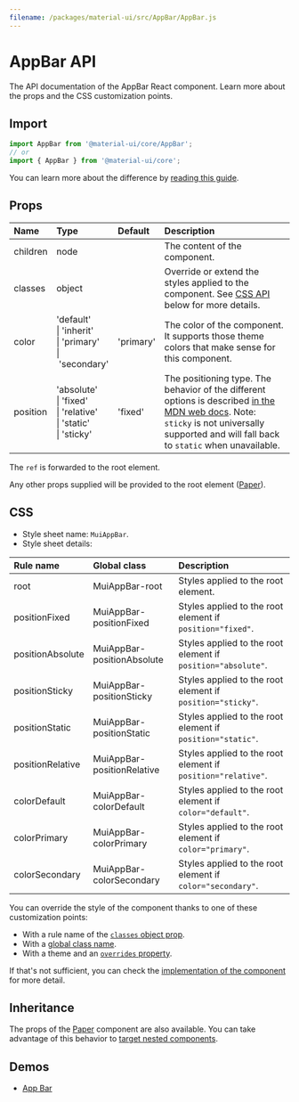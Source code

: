 ```yaml
---
filename: /packages/material-ui/src/AppBar/AppBar.js
---
```



<!--- This documentation is automatically generated, do not try to edit it. -->

# AppBar API

<p class="description">The API documentation of the AppBar React component. Learn more about the props and the CSS customization points.</p>

## Import

```js
import AppBar from '@material-ui/core/AppBar';
// or
import { AppBar } from '@material-ui/core';
```

You can learn more about the difference by [reading this guide](/guides/minimizing-bundle-size/).

## Props

| Name                                    | Type                                                                                                                                               | Default                                     | Description                                                                                                                                                                                                                                                             |
| :-------------------------------------- | :------------------------------------------------------------------------------------------------------------------------------------------------- | :------------------------------------------ | :---------------------------------------------------------------------------------------------------------------------------------------------------------------------------------------------------------------------------------------------------------------------- |
| <span class="prop-name">children</span> | <span class="prop-type">node</span>                                                                                                                |                                             | The content of the component.                                                                                                                                                                                                                                           |
| <span class="prop-name">classes</span>  | <span class="prop-type">object</span>                                                                                                              |                                             | Override or extend the styles applied to the component. See [CSS API](#css) below for more details.                                                                                                                                                                     |
| <span class="prop-name">color</span>    | <span class="prop-type">'default'<br />&#124;&nbsp;'inherit'<br />&#124;&nbsp;'primary'<br />&#124;&nbsp;'secondary'</span>                        | <span class="prop-default">'primary'</span> | The color of the component. It supports those theme colors that make sense for this component.                                                                                                                                                                          |
| <span class="prop-name">position</span> | <span class="prop-type">'absolute'<br />&#124;&nbsp;'fixed'<br />&#124;&nbsp;'relative'<br />&#124;&nbsp;'static'<br />&#124;&nbsp;'sticky'</span> | <span class="prop-default">'fixed'</span>   | The positioning type. The behavior of the different options is described [in the MDN web docs](https://developer.mozilla.org/en-US/docs/Learn/CSS/CSS_layout/Positioning). Note: `sticky` is not universally supported and will fall back to `static` when unavailable. |

The `ref` is forwarded to the root element.

Any other props supplied will be provided to the root element ([Paper](/api/paper/)).

## CSS

- Style sheet name: `MuiAppBar`.
- Style sheet details:

| Rule name                                       | Global class                                              | Description                                                  |
| :---------------------------------------------- | :-------------------------------------------------------- | :----------------------------------------------------------- |
| <span class="prop-name">root</span>             | <span class="prop-name">MuiAppBar-root</span>             | Styles applied to the root element.                          |
| <span class="prop-name">positionFixed</span>    | <span class="prop-name">MuiAppBar-positionFixed</span>    | Styles applied to the root element if `position="fixed"`.    |
| <span class="prop-name">positionAbsolute</span> | <span class="prop-name">MuiAppBar-positionAbsolute</span> | Styles applied to the root element if `position="absolute"`. |
| <span class="prop-name">positionSticky</span>   | <span class="prop-name">MuiAppBar-positionSticky</span>   | Styles applied to the root element if `position="sticky"`.   |
| <span class="prop-name">positionStatic</span>   | <span class="prop-name">MuiAppBar-positionStatic</span>   | Styles applied to the root element if `position="static"`.   |
| <span class="prop-name">positionRelative</span> | <span class="prop-name">MuiAppBar-positionRelative</span> | Styles applied to the root element if `position="relative"`. |
| <span class="prop-name">colorDefault</span>     | <span class="prop-name">MuiAppBar-colorDefault</span>     | Styles applied to the root element if `color="default"`.     |
| <span class="prop-name">colorPrimary</span>     | <span class="prop-name">MuiAppBar-colorPrimary</span>     | Styles applied to the root element if `color="primary"`.     |
| <span class="prop-name">colorSecondary</span>   | <span class="prop-name">MuiAppBar-colorSecondary</span>   | Styles applied to the root element if `color="secondary"`.   |

You can override the style of the component thanks to one of these customization points:

- With a rule name of the [`classes` object prop](/customization/components/#overriding-styles-with-classes).
- With a [global class name](/customization/components/#overriding-styles-with-global-class-names).
- With a theme and an [`overrides` property](/customization/globals/#css).

If that's not sufficient, you can check the [implementation of the component](https://github.com/mui-org/material-ui/blob/master/packages/material-ui/src/AppBar/AppBar.js) for more detail.

## Inheritance

The props of the [Paper](/api/paper/) component are also available.
You can take advantage of this behavior to [target nested components](/guides/api/#spread).

## Demos

- [App Bar](/components/app-bar/)
